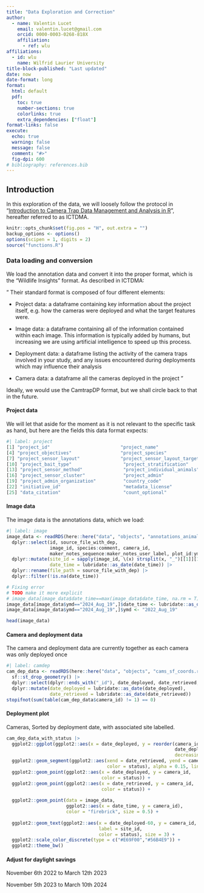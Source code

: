 ```yaml
---
title: "Data Exploration and Correction"
author:
  - name: Valentin Lucet
    email: valentin.lucet@gmail.com
    orcid: 0000-0003-0268-818X
    affiliation: 
      - ref: wlu
affiliations:
  - id: wlu
    name: Wilfrid Laurier University
title-block-published: "Last updated"  
date: now
date-format: long
format:
  html: default
  pdf:
    toc: true
    number-sections: true
    colorlinks: true
    extra_dependencies: ["float"]
format-links: false
execute:
  echo: true
  warning: false
  message: false
  comment: "#>"
  fig-dpi: 600
# bibliography: references.bib
---
```


## Introduction

In this exploration of the data, we will loosely follow the protocol in "[Introduction to Camera Trap Data Management and Analysis in R](https://wildcolab.github.io/Introduction-to-Camera-Trap-Data-Management-and-Analysis-in-R/index.html)", hereafter referred to as ICTDMA.

```r
knitr::opts_chunk$set(fig.pos = "H", out.extra = "")
backup_options <- options()
options(scipen = 1, digits = 2)
source("functions.R")
```

### Data loading and conversion

We load the annotation data and convert it into the proper format, which is the "Wildlife Insights" format. As described in ICTDMA:

" Their standard format is composed of four different elements:

-   Project data: a dataframe containing key information about the project itself, e.g. how the cameras were deployed and what the target features were.

-   Image data: a dataframe containing all of the information contained within each image. This information is typically added by humans, but increasing we are using artificial intelligence to speed up this process.

-   Deployment data: a dataframe listing the activity of the camera traps involved in your study, and any issues encountered during deployments which may influence their analysis

-   Camera data: a dataframe all the cameras deployed in the project "

Ideally, we would use the CamtrapDP format, but we shall circle back to that in the future.

#### Project data

We will let that aside for the moment as it is not relevant to the specific task as hand, but here are the fields this data format expects:

```r
#| label: project
[1] "project_id"                          "project_name"                        "project_short_name"                 
[4] "project_objectives"                  "project_species"                     "project_species_individual"         
[7] "project_sensor_layout"               "project_sensor_layout_targeted_type" "project_bait_use"                   
[10] "project_bait_type"                   "project_stratification"              "project_stratification_type"        
[13] "project_sensor_method"               "project_individual_animals"          "project_blank_images"               
[16] "project_sensor_cluster"              "project_admin"                       "project_admin_email"                
[19] "project_admin_organization"          "country_code"                        "embargo"                            
[22] "initiative_id"                       "metadata_license"                    "image_license"                      
[25] "data_citation"                       "count_optional"                      "project_type
```

#### Image data

The image data is the annotations data, which we load:

```r
#| label: image
image_data <- readRDS(here::here("data", "objects", "annotations_animals.rds")) |> 
  dplyr::select(id, source_file_with_dep,
                image_id, species:comment, camera_id,
                maker_notes_sequence:maker_notes_user_label, plot_id:ymd) |> 
  dplyr::mutate(site_id = sapply(image_id, \(x) strsplit(x, "_")[[1]][1]),
                date_time = lubridate::as_date(date_time)) |> 
  dplyr::rename(file_path = source_file_with_dep) |> 
  dplyr::filter(!is.na(date_time))

# Fixing error 
# TODO make it more explicit
# image_data[image_data$date_time==max(image_data$date_time, na.rm = T),] |> View()
image_data[image_data$ymd=="2024_Aug_19",]$date_time <- lubridate::as_date("2022-08-19")
image_data[image_data$ymd=="2024_Aug_19",]$ymd <- "2022_Aug_19"

head(image_data)
```

#### Camera and deployment data

The camera and deployment data are currently together as each camera was only deployed once

```r
#| label: camdep
cam_dep_data <- readRDS(here::here("data", "objects", "cams_sf_coords.rds")) |> 
  sf::st_drop_geometry() |> 
  dplyr::select(dplyr::ends_with("_id"), date_deployed, date_retrieved, longitude, latitude) |> 
  dplyr::mutate(date_deployed = lubridate::as_date(date_deployed),
                date_retrieved = lubridate::as_date(date_retrieved)) 
stopifnot(sum(table(cam_dep_data$camera_id) != 1) == 0)
```

#### Deployment plot

Cameras, Sorted by deployment date, with associated site labelled.

```r
cam_dep_data_with_status |> 
  ggplot2::ggplot(ggplot2::aes(x = date_deployed, y = reorder(camera_id, 
                                                              date_deployed,
                                                              decreasing = TRUE))) +
  ggplot2::geom_segment(ggplot2::aes(xend = date_retrieved, yend = camera_id,
                                     color = status), alpha = 0.15, linewidth = 3) +
  ggplot2::geom_point(ggplot2::aes(x = date_deployed, y = camera_id,
                                   color = status)) +
  ggplot2::geom_point(ggplot2::aes(x = date_retrieved, y = camera_id,
                                   color = status)) +
  
  ggplot2::geom_point(data = image_data,
                      ggplot2::aes(x = date_time, y = camera_id), 
                      color = "firebrick", size = 0.5) +
  
  ggplot2::geom_text(ggplot2::aes(x = date_deployed-60, y = camera_id,
                                  label = site_id,
                                  color = status), size = 3) +
  ggplot2::scale_color_discrete(type = c("#E69F00","#56B4E9")) +
  ggplot2::theme_bw()
```

#### Adjust for daylight savings

November 6th 2022 to March 12th 2023 


November 5th 2023 to March 10th 2024
